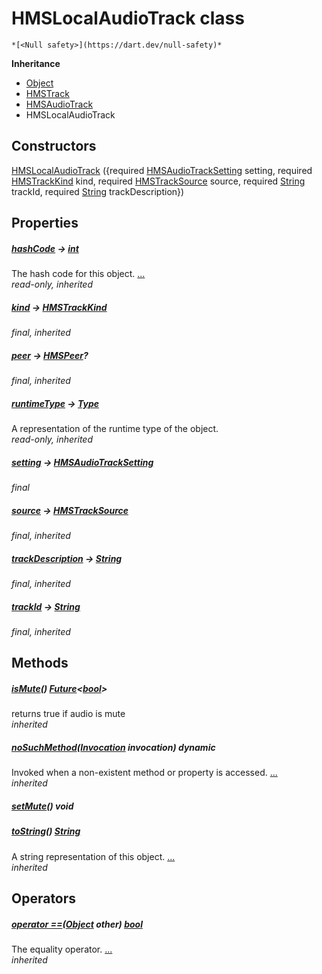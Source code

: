 # HMSLocalAudioTrack class

    *[<Null safety>](https://dart.dev/null-safety)*

**Inheritance**

- [Object](https://api.flutter.dev/flutter/dart-core/Object-class.html)
- [HMSTrack](../model_hms_track/HMSTrack-class)
- [HMSAudioTrack](../model_hms_audio_track/HMSAudioTrack-class)
- HMSLocalAudioTrack

## Constructors

[HMSLocalAudioTrack](../model_hms_local_audio_track/HMSLocalAudioTrack/HMSLocalAudioTrack) ({required [HMSAudioTrackSetting](../model_hms_audio_track_setting/HMSAudioTrackSetting-class) setting, required [HMSTrackKind](../enum_hms_track_kind/HMSTrackKind-class) kind, required [HMSTrackSource](../enum_hms_track_source/HMSTrackSource-class) source, required [String](https://api.flutter.dev/flutter/dart-core/String-class.html) trackId, required [String](https://api.flutter.dev/flutter/dart-core/String-class.html) trackDescription})

## Properties

##### [hashCode](../model_hms_track/HMSTrack/hashCode) &#8594; [int](https://api.flutter.dev/flutter/dart-core/int-class.html)

The hash code for this object. [...](../model_hms_track/HMSTrack/hashCode)  
_read-only, inherited_

##### [kind](../model_hms_track/HMSTrack/kind) &#8594; [HMSTrackKind](../enum_hms_track_kind/HMSTrackKind-class)

_final, inherited_

##### [peer](../model_hms_track/HMSTrack/peer) &#8594; [HMSPeer](../model_hms_peer/HMSPeer-class)?

_final, inherited_

##### [runtimeType](https://api.flutter.dev/flutter/dart-core/Object/runtimeType.html) &#8594; [Type](https://api.flutter.dev/flutter/dart-core/Type-class.html)

A representation of the runtime type of the object.  
_read-only, inherited_

##### [setting](../model_hms_local_audio_track/HMSLocalAudioTrack/setting) &#8594; [HMSAudioTrackSetting](../model_hms_audio_track_setting/HMSAudioTrackSetting-class)

_final_

##### [source](../model_hms_track/HMSTrack/source) &#8594; [HMSTrackSource](../enum_hms_track_source/HMSTrackSource-class)

_final, inherited_

##### [trackDescription](../model_hms_track/HMSTrack/trackDescription) &#8594; [String](https://api.flutter.dev/flutter/dart-core/String-class.html)

_final, inherited_

##### [trackId](../model_hms_track/HMSTrack/trackId) &#8594; [String](https://api.flutter.dev/flutter/dart-core/String-class.html)

_final, inherited_

## Methods

##### [isMute](../model_hms_audio_track/HMSAudioTrack/isMute)() [Future](https://api.flutter.dev/flutter/dart-async/Future-class.html)&lt;[bool](https://api.flutter.dev/flutter/dart-core/bool-class.html)>

returns true if audio is mute  
_inherited_

##### [noSuchMethod](https://api.flutter.dev/flutter/dart-core/Object/noSuchMethod.html)([Invocation](https://api.flutter.dev/flutter/dart-core/Invocation-class.html) invocation) dynamic

Invoked when a non-existent method or property is accessed. [...](https://api.flutter.dev/flutter/dart-core/Object/noSuchMethod.html)  
_inherited_

##### [setMute](../model_hms_local_audio_track/HMSLocalAudioTrack/setMute)() void

##### [toString](../model_hms_track/HMSTrack/toString)() [String](https://api.flutter.dev/flutter/dart-core/String-class.html)

A string representation of this object. [...](../model_hms_track/HMSTrack/toString)  
_inherited_

## Operators

##### [operator ==](../model_hms_track/HMSTrack/operator_equals)([Object](https://api.flutter.dev/flutter/dart-core/Object-class.html) other) [bool](https://api.flutter.dev/flutter/dart-core/bool-class.html)

The equality operator. [...](../model_hms_track/HMSTrack/operator_equals)  
_inherited_
